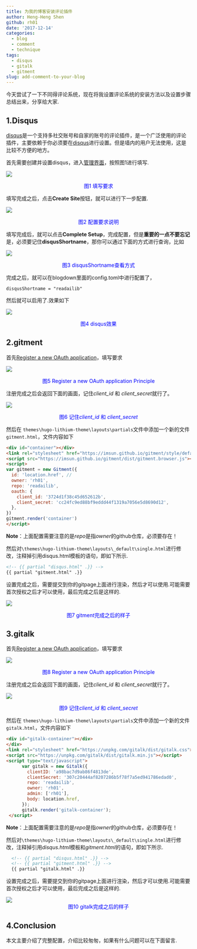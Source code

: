 ```yaml
---
title: 为我的博客安装评论插件
author: Heng-Heng Shen
github: rh01
date: '2017-12-14'
categories:
  - blog
  - comment
  - technique
tags:
  - disqus
  - gitalk
  - gitment
slug: add-comment-to-your-blog
---
```


今天尝试了一下不同得评论系统，现在将我设置评论系统的安装方法以及设置步骤总结出来，分享给大家.

## 1.Disqus

[disqus](https://disqus.com/)是一个支持多社交账号和自家的账号的评论插件，是一个广泛使用的评论插件，主要依赖于你必须要在[disqus](https://disqus.com/)进行设置。但是墙内的用户无法使用，这是比较不方便的地方。

首先需要创建并设置disqus，进入[管理界面](https://disqus.com/admin/create/)，按照图1进行填写.

![](http://olrs8j04a.bkt.clouddn.com/17-12-14/66883796.jpg)

<center style="color:blue">图1 填写要求</center>

填写完成之后，点击**Create Site**按钮，就可以进行下一步配置.

![](http://olrs8j04a.bkt.clouddn.com/17-12-14/13937873.jpg?imageView2/2/w/720)

<center style="color:blue">图2 配置要求说明</center>

填写完成后，就可以点击**Complete Setup**，完成配置，但是**重要的一点不要忘记**是，必须要记住**disqusShortname**，那你可以通过下面的方式进行查询，比如

![](http://olrs8j04a.bkt.clouddn.com/17-12-14/95916031.jpg?imageView2/2/w/720)

<center style="color:blue">图3 disqusShortname查看方式</center>

完成之后，就可以在blogdown里面的config.toml中进行配置了，

```YMAL
disqusShortname = "readailib"
```

然后就可以启用了.效果如下

![](http://olrs8j04a.bkt.clouddn.com/17-12-14/36517638.jpg?imageView2/2/w/720)

<center style="color:blue">图4 disqus效果</center>


## 2.gitment

首先[Register a new OAuth application](https://github.com/settings/applications/new)，填写要求

![](http://olrs8j04a.bkt.clouddn.com/17-12-14/65761478.jpg?imageView2/2/w/720)

<center style="color:blue">图5 Register a new OAuth application Principle</center>

注册完成之后会返回下面的画面，记住*client_id* 和 *client_secret*就行了。

![](http://olrs8j04a.bkt.clouddn.com/17-12-14/27006178.jpg?imageView2/2/w/720)

<center style="color:blue">图6 记住*client_id* 和 *client_secret*</center>


然后在 `themes\hugo-lithium-theme\layouts\partials`文件中添加一个新的文件`gitment.html`，文件内容如下

```html
<div id="container"></div>
<link rel="stylesheet" href="https://imsun.github.io/gitment/style/default.css">
<script src="https://imsun.github.io/gitment/dist/gitment.browser.js"></script>
<script>
var gitment = new Gitment({
  id: 'location.href', // 
  owner: 'rh01',
  repo: 'readailib',
  oauth: {
    client_id: '3724d1f38c45d652612b',
    client_secret: 'cc24fc9ed88bf9eddd44f1319a7056e5d8690d12',
  },
})
gitment.render('container')
</script>
```
**Note**：上面配置需要注意的是*repo*是指*owner*的github仓库，必须要存在！


然后对`\themes\hugo-lithium-theme\layouts\_default\single.html`进行修改，注释掉引用disqus.html模板的语句，即如下所示.

```html
<!-- {{ partial "disqus.html" .}} -->
{{ partial "gitment.html" .}}

```

设置完成之后，需要提交到你的gitpage上面进行渲染，然后才可以使用.可能需要首次授权之后才可以使用，最后完成之后是这样的.

![](http://olrs8j04a.bkt.clouddn.com/17-12-14/21477741.jpg?imageView2/2/w/720)

<center style="color:blue">图7 gitment完成之后的样子</center>

## 3.gitalk

首先[Register a new OAuth application](https://github.com/settings/applications/new)，填写要求

![](http://olrs8j04a.bkt.clouddn.com/17-12-14/65761478.jpg?imageView2/2/w/720)

<center style="color:blue">图8 Register a new OAuth application Principle</center>

注册完成之后会返回下面的画面，记住*client_id* 和 *client_secret*就行了。

![](http://olrs8j04a.bkt.clouddn.com/17-12-14/27006178.jpg?imageView2/2/w/720)

<center style="color:blue">图9 记住*client_id* 和 *client_secret*</center>


然后在 `themes\hugo-lithium-theme\layouts\partials`文件中添加一个新的文件`gitalk.html`，文件内容如下

```html
<div id="gitalk-container"></div>
</div>
<link rel="stylesheet" href="https://unpkg.com/gitalk/dist/gitalk.css">
<script src="https://unpkg.com/gitalk/dist/gitalk.min.js"></script>
<script type="text/javascript">
      var gitalk = new Gitalk({
        clientID: 'a98bac7d9ab86f4813de',
        clientSecret: '307c20444af8207286b5f78f7a5ed941786edad0',
        repo: 'readailib',
        owner: 'rh01',
        admin: ['rh01'],
        body: location.href,
      });
      gitalk.render('gitalk-container');
 </script>
```
**Note**：上面配置需要注意的是*repo*是指*owner*的github仓库，必须要存在！


然后对`\themes\hugo-lithium-theme\layouts\_default\single.html`进行修改，注释掉引用*disqus.html*模板和*gitment.html*的语句，即如下所示.

```html
  <!-- {{ partial "disqus.html" .}} -->
  <!-- {{ partial "gitment.html" .}} -->
  {{ partial "gitalk.html" .}}
```

设置完成之后，需要提交到你的gitpage上面进行渲染，然后才可以使用.可能需要首次授权之后才可以使用，最后完成之后是这样的.

![](http://olrs8j04a.bkt.clouddn.com/17-12-14/69406570.jpg)
<center style="color:blue">图10 gitalk完成之后的样子</center>

## 4.Conclusion

本文主要介绍了完整配置，介绍比较匆匆，如果有什么问题可以在下面留言.


